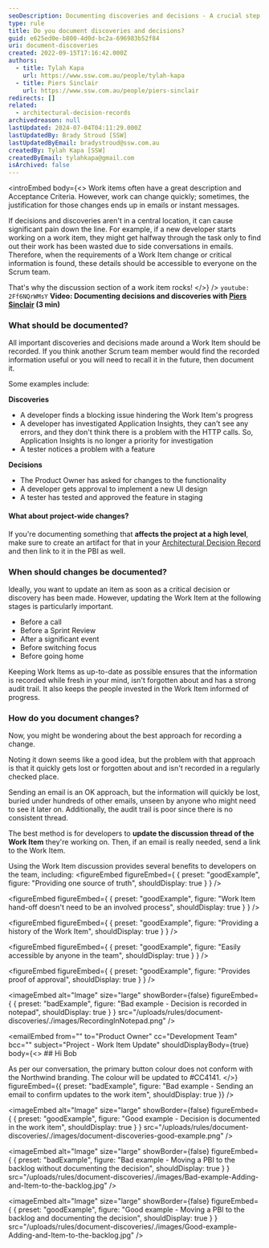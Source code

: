 ```yaml
---
seoDescription: Documenting discoveries and decisions - A crucial step in effective Scrum team collaboration.
type: rule
title: Do you document discoveries and decisions?
guid: e625ed0e-b800-4d0d-bc2a-696983b52f84
uri: document-discoveries
created: 2022-09-15T17:16:42.000Z
authors:
  - title: Tylah Kapa
    url: https://www.ssw.com.au/people/tylah-kapa
  - title: Piers Sinclair
    url: https://www.ssw.com.au/people/piers-sinclair
redirects: []
related:
  - architectural-decision-records
archivedreason: null
lastUpdated: 2024-07-04T04:11:29.000Z
lastUpdatedBy: Brady Stroud [SSW]
lastUpdatedByEmail: bradystroud@ssw.com.au
createdBy: Tylah Kapa [SSW]
createdByEmail: tylahkapa@gmail.com
isArchived: false
---
```


<introEmbed
  body={<>
Work items often have a great description and Acceptance Criteria. However, work can change quickly; sometimes, the justification for those changes ends up in emails or instant messages.

If decisions and discoveries aren't in a central location, it can cause significant pain down the line. For example, if a new developer starts working on a work item, they might get halfway through the task only to find out their work has been wasted due to side conversations in emails. Therefore, when the requirements of a Work Item change or critical information is found, these details should be accessible to everyone on the Scrum team.

That's why the discussion section of a work item rocks!
  </>}
/>
`youtube: 2Ff6NQrWMsY`
**Video: Documenting decisions and discoveries with [Piers Sinclair](https://ssw.com.au/people/piers-sinclair) (3 min)**

### What should be documented?

All important discoveries and decisions made around a Work Item should be recorded. If you think another Scrum team member would find the recorded information useful or you will need to recall it in the future, then document it.

Some examples include:

**Discoveries**

* A developer finds a blocking issue hindering the Work Item's progress
* A developer has investigated Application Insights, they can't see any errors, and they don't think there is a problem with the HTTP calls. So, Application Insights is no longer a priority for investigation
* A tester notices a problem with a feature

**Decisions**

* The Product Owner has asked for changes to the functionality
* A developer gets approval to implement a new UI design
* A tester has tested and approved the feature in staging

#### What about project-wide changes?

If you're documenting something that **affects the project at a high level**, make sure to create an artifact for that in your [Architectural Decision Record](/architectural-decision-records) and then link to it in the PBI as well.

### When should changes be documented?

Ideally, you want to update an item as soon as a critical decision or discovery has been made. However, updating the Work Item at the following stages is particularly important.

* Before a call
* Before a Sprint Review
* After a significant event
* Before switching focus
* Before going home

Keeping Work Items as up-to-date as possible ensures that the information is recorded while fresh in your mind, isn't forgotten about and has a strong audit trail. It also keeps the people invested in the Work Item informed of progress.

### How do you document changes?

Now, you might be wondering about the best approach for recording a change.

Noting it down seems like a good idea, but the problem with that approach is that it quickly gets lost or forgotten about and isn't recorded in a regularly checked place.

Sending an email is an OK approach, but the information will quickly be lost, buried under hundreds of other emails, unseen by anyone who might need to see it later on. Additionally, the audit trail is poor since there is no consistent thread.

The best method is for developers to **update the discussion thread of the Work Item** they're working on. Then, if an email is really needed, send a link to the Work Item.

Using the Work Item discussion provides several benefits to developers on the team, including:
<figureEmbed figureEmbed={ {
  preset: "goodExample",
  figure: "Providing one source of truth",
  shouldDisplay: true
} } />

<figureEmbed figureEmbed={ {
  preset: "goodExample",
  figure: "Work Item hand-off doesn't need to be an involved process",
  shouldDisplay: true
} } />

<figureEmbed figureEmbed={ {
  preset: "goodExample",
  figure: "Providing a history of the Work Item",
  shouldDisplay: true
} } />

<figureEmbed figureEmbed={ {
  preset: "goodExample",
  figure: "Easily accessible by anyone in the team",
  shouldDisplay: true
} } />

<figureEmbed figureEmbed={ {
  preset: "goodExample",
  figure: "Provides proof of approval",
  shouldDisplay: true
} } />


<imageEmbed
  alt="Image"
  size="large"
  showBorder={false}
  figureEmbed={ {
    preset: "badExample",
    figure: "Bad example - Decision is recorded in notepad",
    shouldDisplay: true
  } }
  src="/uploads/rules/document-discoveries/./images/RecordingInNotepad.png"
/>


<emailEmbed
  from=""
  to="Product Owner"
  cc="Development Team"
  bcc=""
  subject="Project - Work Item Update"
  shouldDisplayBody={true}
  body={<>
    ## Hi Bob

As per our conversation, the primary button colour does not conform with the Northwind branding. The colour will be updated to #CC4141.
  </>}
  figureEmbed={{
    preset: "badExample",
    figure: "Bad example - Sending an email to confirm updates to the work item",
    shouldDisplay: true
  }}
/>

<imageEmbed
  alt="Image"
  size="large"
  showBorder={false}
  figureEmbed={ {
    preset: "goodExample",
    figure: "Good example - Decision is documented in the work item",
    shouldDisplay: true
  } }
  src="/uploads/rules/document-discoveries/./images/document-discoveries-good-example.png"
/>


<imageEmbed
  alt="Image"
  size="large"
  showBorder={false}
  figureEmbed={ {
    preset: "badExample",
    figure: "Bad example - Moving a PBI to the backlog without documenting the decision",
    shouldDisplay: true
  } }
  src="/uploads/rules/document-discoveries/./images/Bad-example-Adding-and-Item-to-the-backlog.jpg"
/>


<imageEmbed
  alt="Image"
  size="large"
  showBorder={false}
  figureEmbed={ {
    preset: "goodExample",
    figure: "Good example - Moving a PBI to the backlog and documenting the decision",
    shouldDisplay: true
  } }
  src="/uploads/rules/document-discoveries/./images/Good-example-Adding-and-Item-to-the-backlog.jpg"
/>

